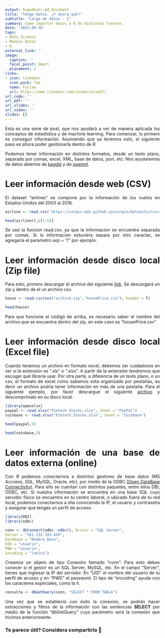 ```yaml
---
output: hugodown::md_document
title: "Tengo datos. ¿Y ahora qué?"
subtitle: "Carga de datos - I"
summary: Como importar datos a R de distintas fuentes.
date: '2021-09-18'
tags:
- Data Science
- Manejo Datos
- R
external_link: ''
image:
  caption: ''
  focal_point: Smart
  placement: 1
links:
- icon: linkedin
  icon_pack: fab
  name: Follow
  url: https://www.linkedin.com/in/morialva27/
url_code: ''
url_pdf: ''
url_slides: ''
url_video: ''
slides: []
---
```

<div style="text-align: justify">
Esta es una serie de post, que nos ayudará a ver de manera aplicada los conceptos de estadística y de machine learning. Para comenzar, lo primero es conseguir información.
Asumiendo que ya tenemos esto, el siguiente paso es ahora poder gestionarla dentro de R. 

Podemos tener información en distintos formatos, desde un texto plano, separado por comas, excel, XML, base de datos, json, etc. Nos ayudaremos de datos abiertos de [kaggle](https://www.kaggle.com) y de [openml](https://www.openml.org/).

# Leer información desde web (CSV)

El dataset "airlines" se compone por la información de los vuelos en Estados Unidos del 2003 al 2016.

```r

airline <- read.csv('https://corgis-edu.github.io/corgis/datasets/csv/airlines/airlines.csv')

head(airline)[,c(1:5)]

```
Se usó la funcion read.csv, ya que la informacion se encuentra separada por comas. Si la informacion estuviera separa por otro caracter, se agregaria el parametro *sep = "/"* por ejemplo.


# Leer información desde disco local (Zip file)

Para esto, primero descargar el archivo del siguiente [link](https://www.kaggle.com/mokar2001/house-price-tehran-iran). Se descargará un zip y dentro de el un archivo csv. 

```r

house <- read.csv(unz("archive.zip","housePrice.csv"), header = T)

head(house)

```

Para que funcione el código de arriba, es necesario saber el nombre del archivo que se encuentra dentro del zip, en este caso es "housePrice.csv"

# Leer información desde disco local (Excel file)

Cuando tenemos un archivo en formato excel, debemos ser cuidadosos en ver si la extensión es ".xls" o ".xlsx". A partir de la extensión tendremos que escoger qué libreria usar. Por otra parte, a diferencia de un texto plano, o un csv, el formato de excel como sabemos esta organizado por pestañas, es decir un archivo podria tener información en más de una pestaña. Para el siguiente ejemplo, por favor descargue el siguiente [archivo](https://www.kaggle.com/akouaorsot/fintech-stock-price-data) y descomprímalo en su disco local.


```r
library(openxlsx)
paypal <- read.xlsx("Fintech Stocks.xlsx", sheet = "PayPal")
coinbase <- read.xlsx("Fintech Stocks.xlsx", sheet = "Coinbase")

head(paypal,5)

head(coinbase,5)

```

# Leer información de una base de datos externa (online)

Con *R* podemos conectarnos a distintos gestores de base datos (MS Accsess, SQL, MySQL, Oracle, etc), por medio de la ODBC [(Open DataBase Connectivity)](https://es.wikipedia.org/wiki/Open_Database_Connectivity). Para ello se cuentan con distintos paquetes, entre ellos DBI, ODBC, etc. Si nuestra información se encuentra en una base SQL cuyo servidor físico se encuentra en tu centro laboral, o ubicado fuera de tu red local, podemos conectarnos a ella conociendo la IP, el usuario y contraseña y asegurar que tengas un perfil de acceso.

```r
library(DBI)
library(odbc)

conn <- dbConnect(odbc::odbc(), Driver = "SQL Server",
Server = "161.132.193.XXX",
Database = "Nombre_Base",
UID = "usuario",
PWD = "usuario",
encoding = "latin1")

```

Creamos un objeto de tipo Conexión llamado "conn". Para esto debes conocer si el gestor es un SQL Server, MySQL, etc. En el campo "Server", tienes que ingresar la IP del servidor. En "UID" el nombre del usuario de tu perfil de acceso y en "PWD" el password. El tipo de "encoding" ayuda con los caracteres especiales, como la ñ.

```r
consulta <- dbGetQuery(conn, "SELECT * FROM TABLA")
```

Una vez que se estableció con éxito la conexión, se podrán hacer extracciones y filtros de la información con las sentencias **SELECT** por medio de la función "dbGetQuery" cuyo parámetro será la conexión que hicimos anteriormente.
<div/>

### Te parece útil? Considera compartirlo 🙌
